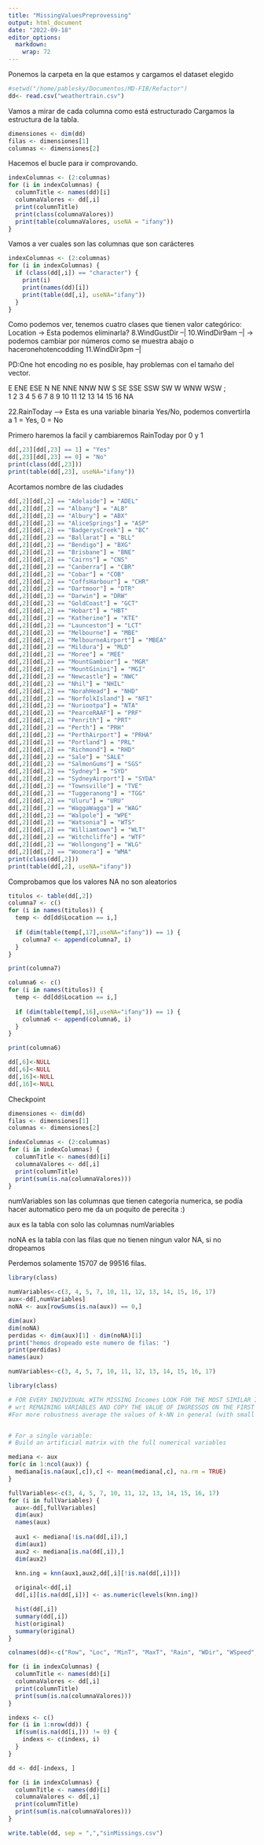 ```yaml
---
title: "MissingValuesPreprovessing"
output: html_document
date: "2022-09-18"
editor_options: 
  markdown: 
    wrap: 72
---
```


Ponemos la carpeta en la que estamos y cargamos el dataset elegido

```r
#setwd("/home/pablesky/Documentos/MD-FIB/Refactor")
dd<- read.csv("weathertrain.csv")
```

Vamos a mirar de cada columna como está estructurado Cargamos la
estructura de la tabla.

```r
dimensiones <- dim(dd)
filas <- dimensiones[1]
columnas <- dimensiones[2]
```

Hacemos el bucle para ir comprovando.

```r
indexColumnas <- (2:columnas)
for (i in indexColumnas) {
  columnTitle <- names(dd)[i]
  columnaValores <- dd[,i]
  print(columnTitle)
  print(class(columnaValores))
  print(table(columnaValores, useNA = "ifany"))
}
```

Vamos a ver cuales son las columnas que son carácteres

```r
indexColumnas <- (2:columnas)
for (i in indexColumnas) {
  if (class(dd[,i]) == "character") {
    print(i)
    print(names(dd)[i])
    print(table(dd[,i], useNA="ifany"))
  }
}

```

Como podemos ver, tenemos cuatro clases que tienen valor categórico:
Location -\> Esta podemos eliminarla? 8.WindGustDir --\| 10.WindDir9am
--\| -\> podemos cambiar por números como se muestra abajo o
haceronehotencodding 11.WindDir3pm --\|

PD:One hot encoding no es posible, hay problemas con el tamaño del
vector.

E ENE ESE N NE NNE NNW NW S SE SSE SSW SW W WNW WSW <NA>;\
1 2 3 4 5 6 7 8 9 10 11 12 13 14 15 16 NA

22.RainToday --\> Esta es una variable binaria Yes/No, podemos
convertirla a 1 = Yes, 0 = No

Primero haremos la facil y cambiaremos RainToday por 0 y 1

```r
dd[,23][dd[,23] == 1] = "Yes"
dd[,23][dd[,23] == 0] = "No"
print(class(dd[,23]))
print(table(dd[,23], useNA="ifany"))
```

Acortamos nombre de las ciudades

```r
dd[,2][dd[,2] == "Adelaide"] = "ADEL"
dd[,2][dd[,2] == "Albany"] = "ALB"
dd[,2][dd[,2] == "Albury"] = "ABX"
dd[,2][dd[,2] == "AliceSprings"] = "ASP"
dd[,2][dd[,2] == "BadgerysCreek"] = "BC"
dd[,2][dd[,2] == "Ballarat"] = "BLL"
dd[,2][dd[,2] == "Bendigo"] = "BXG"
dd[,2][dd[,2] == "Brisbane"] = "BNE"
dd[,2][dd[,2] == "Cairns"] = "CNS"
dd[,2][dd[,2] == "Canberra"] = "CBR"
dd[,2][dd[,2] == "Cobar"] = "COB"
dd[,2][dd[,2] == "CoffsHarbour"] = "CHR"
dd[,2][dd[,2] == "Dartmoor"] = "DTR"
dd[,2][dd[,2] == "Darwin"] = "DRW"
dd[,2][dd[,2] == "GoldCoast"] = "GCT"
dd[,2][dd[,2] == "Hobart"] = "HBT"
dd[,2][dd[,2] == "Katherine"] = "KTE"
dd[,2][dd[,2] == "Launceston"] = "LCT"
dd[,2][dd[,2] == "Melbourne"] = "MBE"
dd[,2][dd[,2] == "MelbourneAirport"] = "MBEA"
dd[,2][dd[,2] == "Mildura"] = "MLD"
dd[,2][dd[,2] == "Moree"] = "MEE"
dd[,2][dd[,2] == "MountGambier"] = "MGR"
dd[,2][dd[,2] == "MountGinini"] = "MGI"
dd[,2][dd[,2] == "Newcastle"] = "NWC"
dd[,2][dd[,2] == "Nhil"] = "NHIL"
dd[,2][dd[,2] == "NorahHead"] = "NHD"
dd[,2][dd[,2] == "NorfolkIsland"] = "NFI"
dd[,2][dd[,2] == "Nuriootpa"] = "NTA"
dd[,2][dd[,2] == "PearceRAAF"] = "PRF"
dd[,2][dd[,2] == "Penrith"] = "PRT"
dd[,2][dd[,2] == "Perth"] = "PRH"
dd[,2][dd[,2] == "PerthAirport"] = "PRHA"
dd[,2][dd[,2] == "Portland"] = "PRL"
dd[,2][dd[,2] == "Richmond"] = "RHD"
dd[,2][dd[,2] == "Sale"] = "SALE"
dd[,2][dd[,2] == "SalmonGums"] = "SGS"
dd[,2][dd[,2] == "Sydney"] = "SYD"
dd[,2][dd[,2] == "SydneyAirport"] = "SYDA"
dd[,2][dd[,2] == "Townsville"] = "TVE"
dd[,2][dd[,2] == "Tuggeranong"] = "TGG"
dd[,2][dd[,2] == "Uluru"] = "URU"
dd[,2][dd[,2] == "WaggaWagga"] = "WAG"
dd[,2][dd[,2] == "Walpole"] = "WPE"
dd[,2][dd[,2] == "Watsonia"] = "WTS"
dd[,2][dd[,2] == "Williamtown"] = "WLT"
dd[,2][dd[,2] == "Witchcliffe"] = "WTF"
dd[,2][dd[,2] == "Wollongong"] = "WLG"
dd[,2][dd[,2] == "Woomera"] = "WMA"
print(class(dd[,2]))
print(table(dd[,2], useNA="ifany"))
```

Comprobamos que los valores NA no son aleatorios

```r
titulos <- table(dd[,2])
columna7 <- c()
for (i in names(titulos)) {
  temp <- dd[dd$Location == i,]
  
  if (dim(table(temp[,17],useNA="ifany")) == 1) {
    columna7 <- append(columna7, i)
  }
}

print(columna7)

columna6 <- c()
for (i in names(titulos)) {
  temp <- dd[dd$Location == i,]
  
  if (dim(table(temp[,16],useNA="ifany")) == 1) {
    columna6 <- append(columna6, i)
  }
}

print(columna6)
```

```r
dd[,6]<-NULL
dd[,6]<-NULL
dd[,16]<-NULL
dd[,16]<-NULL
```

Checkpoint

```r
dimensiones <- dim(dd)
filas <- dimensiones[1]
columnas <- dimensiones[2]

indexColumnas <- (2:columnas)
for (i in indexColumnas) {
  columnTitle <- names(dd)[i]
  columnaValores <- dd[,i]
  print(columnTitle)
  print(sum(is.na(columnaValores)))
}

```

numVariables son las columnas que tienen categoria numerica, se podía
hacer automatico pero me da un poquito de perecita :)

aux es la tabla con solo las columnas numVariables

noNA es la tabla con las filas que no tienen ningun valor NA, si no
dropeamos

Perdemos solamente 15707 de 99516 filas.

```r
library(class)

numVariables<-c(3, 4, 5, 7, 10, 11, 12, 13, 14, 15, 16, 17)
aux<-dd[,numVariables]
noNA <- aux[rowSums(is.na(aux)) == 0,]

dim(aux)
dim(noNA)
perdidas <- dim(aux)[1] - dim(noNA)[1]
print("hemos dropeado este numero de filas: ")
print(perdidas)
names(aux)
```

```r
numVariables<-c(3, 4, 5, 7, 10, 11, 12, 13, 14, 15, 16, 17)

library(class)

# FOR EVERY INDIVIDUAL WITH MISSING Incomes LOOK FOR THE MOST SIMILAR INDIVIDUAL 
# wrt REMAINING VARIABLES AND COPY THE VALUE OF INGRESSOS ON THE FIRST 
#For more robustness average the values of k-NN in general (with small k)


# For a single variable:
# Build an artificial matrix with the full numerical variables

mediana <- aux
for(c in 1:ncol(aux)) {  
  mediana[is.na(aux[,c]),c] <- mean(mediana[,c], na.rm = TRUE)
}

fullVariables<-c(3, 4, 5, 7, 10, 11, 12, 13, 14, 15, 16, 17)
for (i in fullVariables) {
  aux<-dd[,fullVariables]
  dim(aux)
  names(aux)
  
  aux1 <- mediana[!is.na(dd[,i]),]
  dim(aux1)
  aux2 <- mediana[is.na(dd[,i]),]
  dim(aux2)
  
  knn.ing = knn(aux1,aux2,dd[,i][!is.na(dd[,i])])   

  original<-dd[,i]
  dd[,i][is.na(dd[,i])] <- as.numeric(levels(knn.ing))

  hist(dd[,i])
  summary(dd[,i])
  hist(original)
  summary(original)
}

colnames(dd)<-c("Row", "Loc", "MinT", "MaxT", "Rain", "WDir", "WSpeed", "WDir9", "WDir3", "WSpeed9", "WSpeed3", "Hum9", "Hum3", "Press9", "Press3", "Temp9", "Temp3", "Rtod", "RTom")

for (i in indexColumnas) {
  columnTitle <- names(dd)[i]
  columnaValores <- dd[,i]
  print(columnTitle)
  print(sum(is.na(columnaValores)))
}
```
```r
indexs <- c()
for (i in 1:nrow(dd)) {
  if(sum(is.na(dd[i,])) != 0) {
    indexs <- c(indexs, i)
  }
}

dd <- dd[-indexs, ]

for (i in indexColumnas) {
  columnTitle <- names(dd)[i]
  columnaValores <- dd[,i]
  print(columnTitle)
  print(sum(is.na(columnaValores)))
}

write.table(dd, sep = ",","sinMissings.csv")
```
